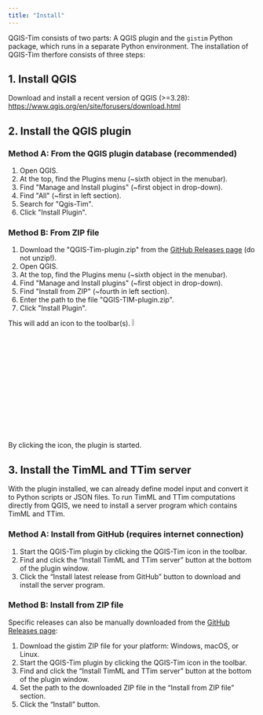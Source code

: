 ```yaml
---
title: "Install"
---
```


QGIS-Tim consists of two parts: A QGIS plugin and the ``gistim`` Python
package, which runs in a separate Python environment. The installation of
QGIS-Tim therfore consists of three steps:

## 1. Install QGIS

Download and install a recent version of QGIS (>=3.28):
<https://www.qgis.org/en/site/forusers/download.html>{target="_blank"}

## 2. Install the QGIS plugin
 
### Method A: From the QGIS plugin database (recommended) 

1.  Open QGIS.
3.  At the top, find the Plugins menu (\~sixth object in the menubar).
4.  Find \"Manage and Install plugins\" (\~first object in drop-down).
5.  Find \"All\" (\~first in left section).
6.  Search for \"Qgis-Tim\".
7.  Click \"Install Plugin\".

### Method B: From ZIP file 
1.  Download the \"QGIS-Tim-plugin.zip\" from the [GitHub Releases page](https://github.com/Deltares/QGIS-Tim/releases) (do not unzip!).
2.  Open QGIS.
3.  At the top, find the Plugins menu (\~sixth object in the menubar).
4.  Find \"Manage and Install plugins\" (\~first object in drop-down).
5.  Find \"Install from ZIP\" (\~fourth in left section).
6.  Enter the path to the file \"QGIS-TIM-plugin.zip\".
7.  Click \"Install Plugin\".

This will add an icon to the toolbar(s). ![](figures/tutorial/button-Qgis-tim.png){width=6%}

By clicking the icon, the plugin is started.

## 3. Install the TimML and TTim server
With the plugin installed, we can already define model input and convert it to Python scripts or JSON files.
To run TimML and TTim computations directly from QGIS, we need to install a server program which contains TimML and TTim.

### Method A: Install from GitHub (requires internet connection)

1.  Start the QGIS-Tim plugin by clicking the QGIS-Tim icon in the toolbar.
1.  Find and click the "Install TimML and TTim server" button at the bottom of the plugin window.
1.  Click the "Install latest release from GitHub" button to download and install the server program.

### Method B: Install from ZIP file

Specific releases can also be manually downloaded from the [GitHub Releases page](https://github.com/Deltares/QGIS-Tim/releases):

1.  Download the gistim ZIP file for your platform: Windows, macOS, or Linux.
1.  Start the QGIS-Tim plugin by clicking the QGIS-Tim icon in the toolbar.
1.  Find and click the "Install TimML and TTim server" button at the bottom of the plugin window.
1.  Set the path to the downloaded ZIP file in the "Install from ZIP file" section.
1.  Click the "Install" button.
